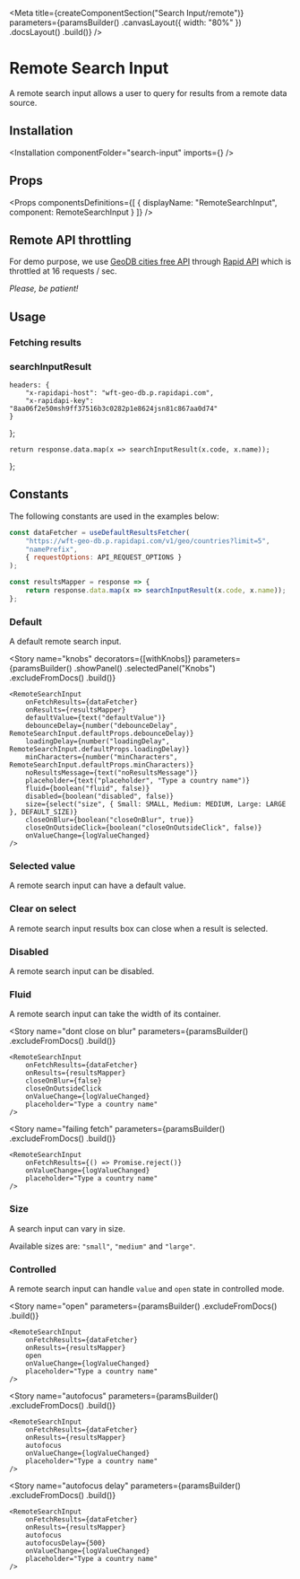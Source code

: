 
<Meta
    title={createComponentSection("Search Input/remote")}
    parameters={paramsBuilder()
        .canvasLayout({ width: "80%" })
        .docsLayout(<ReactComponentsLayout sourcePath="/packages/react-components/components/search-input/src" />)
        .build()}
/>

# Remote Search Input

A remote search input allows a user to query for results from a remote data source.

## Installation

<Installation componentFolder="search-input" imports={<Imports />} />

## Props

<Props
    componentsDefinitions={[
        { displayName: "RemoteSearchInput", component: RemoteSearchInput }
    ]}
/>

## Remote API throttling

For demo purpose, we use [GeoDB cities free API](https://rapidapi.com/wirefreethought/api/geodb-cities) through [Rapid API](https://rapidapi.com/) which is throttled at 16 requests / sec.

*Please, be patient!*

## Usage

### Fetching results

<ResultsFetcherUsage />

### searchInputResult

<SearchInputResultUsage />

    headers: {
        "x-rapidapi-host": "wft-geo-db.p.rapidapi.com",
        "x-rapidapi-key": "8aa06f2e50msh9ff37516b3c0282p1e8624jsn81c867aa0d74"
    }
};


    return response.data.map(x => searchInputResult(x.code, x.name));
};

## Constants

The following constants are used in the examples below:

```javascript dark
const dataFetcher = useDefaultResultsFetcher(
    "https://wft-geo-db.p.rapidapi.com/v1/geo/countries?limit=5",
    "namePrefix",
    { requestOptions: API_REQUEST_OPTIONS }
);

const resultsMapper = response => {
    return response.data.map(x => searchInputResult(x.code, x.name));
};
```

### Default

A default remote search input.

<Preview>
    <Story name="default">
        <RemoteSearchInput
            onFetchResults={dataFetcher}
            onResults={resultsMapper}
            onValueChange={logValueChanged}
            placeholder="Type a country name"
        />
    </Story>
</Preview>

<Story
    name="knobs"
    decorators={[withKnobs]}
    parameters={paramsBuilder()
        .showPanel()
        .selectedPanel("Knobs")
        .excludeFromDocs()
        .build()}
>
    <RemoteSearchInput
        onFetchResults={dataFetcher}
        onResults={resultsMapper}
        defaultValue={text("defaultValue")}
        debounceDelay={number("debounceDelay", RemoteSearchInput.defaultProps.debounceDelay)}
        loadingDelay={number("loadingDelay", RemoteSearchInput.defaultProps.loadingDelay)}
        minCharacters={number("minCharacters", RemoteSearchInput.defaultProps.minCharacters)}
        noResultsMessage={text("noResultsMessage")}
        placeholder={text("placeholder", "Type a country name")}
        fluid={boolean("fluid", false)}
        disabled={boolean("disabled", false)}
        size={select("size", { Small: SMALL, Medium: MEDIUM, Large: LARGE }, DEFAULT_SIZE)}
        closeOnBlur={boolean("closeOnBlur", true)}
        closeOnOutsideClick={boolean("closeOnOutsideClick", false)}
        onValueChange={logValueChanged}
    />
</Story>

### Selected value

A remote search input can have a default value.

<Preview>
    <Story name="selected value">
        <RemoteSearchInput
            defaultValue="Canada"
            onFetchResults={dataFetcher}
            onResults={resultsMapper}
            onValueChange={logValueChanged}
            placeholder="Type a country name"
        />
    </Story>
</Preview>

### Clear on select

A remote search input results box can close when a result is selected.

<Preview>
    <Story name="clear on select">
        <RemoteSearchInput
            clearOnSelect
            onFetchResults={dataFetcher}
            onResults={resultsMapper}
            onValueChange={logValueChanged}
            placeholder="Type a country name"
        />
    </Story>
</Preview>

### Disabled

A remote search input can be disabled.

<Preview>
    <Story name="disabled">
        <RemoteSearchInput
            disabled
            onFetchResults={dataFetcher}
            onResults={resultsMapper}
            onValueChange={logValueChanged}
            placeholder="Type a country name"
        />
    </Story>
</Preview>

### Fluid

A remote search input can take the width of its container.

<Preview>
    <Story name="fluid">
        <RemoteSearchInput
            fluid
            onFetchResults={dataFetcher}
            onResults={resultsMapper}
            onValueChange={logValueChanged}
            placeholder="Type a country name"
        />
    </Story>
</Preview>

<Story
    name="dont close on blur"
    parameters={paramsBuilder()
        .excludeFromDocs()
        .build()}
>
    <RemoteSearchInput
        onFetchResults={dataFetcher}
        onResults={resultsMapper}
        closeOnBlur={false}
        closeOnOutsideClick
        onValueChange={logValueChanged}
        placeholder="Type a country name"
    />
</Story>

<Story
    name="failing fetch"
    parameters={paramsBuilder()
        .excludeFromDocs()
        .build()}
>
    <RemoteSearchInput
        onFetchResults={() => Promise.reject()}
        onValueChange={logValueChanged}
        placeholder="Type a country name"
    />
</Story>

### Size

A search input can vary in size.

Available sizes are: `"small"`, `"medium"` and `"large"`.

<Preview>
    <Story name="size">
        <div className="flex items-end items-space-between">
            <div className="flex-auto">
                <RemoteSearchInput
                    size="small"
                    onFetchResults={dataFetcher}
                    onResults={resultsMapper}
                    onValueChange={logValueChanged}
                    fluid
                    placeholder="Type a country name"
                />
            </div>
            <div className="flex-auto">
                <RemoteSearchInput
                    onFetchResults={dataFetcher}
                    onResults={resultsMapper}
                    onValueChange={logValueChanged}
                    fluid
                    placeholder="Type a country name"
                />
            </div>
            <div className="flex-auto">
                <RemoteSearchInput
                    size="large"
                    onFetchResults={dataFetcher}
                    onResults={resultsMapper}
                    onValueChange={logValueChanged}
                    fluid
                    placeholder="Type a country name"
                />
            </div>
        </div>
    </Story>
</Preview>

### Controlled

A remote search input can handle `value` and `open` state in controlled mode.

<Preview>
    <Story name="controlled">
        <ControlledRemoteSearchInput
            onFetchResults={dataFetcher}
            onResults={resultsMapper}
            onValueChange={logValueChanged}
            placeholder="Type a country name"
        />
    </Story>
</Preview>

<Story
    name="open"
    parameters={paramsBuilder()
        .excludeFromDocs()
        .build()}
>
    <RemoteSearchInput
        onFetchResults={dataFetcher}
        onResults={resultsMapper}
        open
        onValueChange={logValueChanged}
        placeholder="Type a country name"
    />
</Story>

<Story
    name="autofocus"
    parameters={paramsBuilder()
        .excludeFromDocs()
        .build()}
>
    <RemoteSearchInput
        onFetchResults={dataFetcher}
        onResults={resultsMapper}
        autofocus
        onValueChange={logValueChanged}
        placeholder="Type a country name"
    />
</Story>

<Story
    name="autofocus delay"
    parameters={paramsBuilder()
        .excludeFromDocs()
        .build()}
>
    <RemoteSearchInput
        onFetchResults={dataFetcher}
        onResults={resultsMapper}
        autofocus
        autofocusDelay={500}
        onValueChange={logValueChanged}
        placeholder="Type a country name"
    />
</Story>




